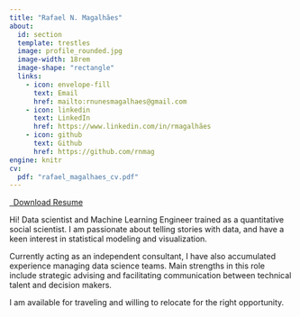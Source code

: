```yaml
---
title: "Rafael N. Magalhães"
about:
  id: section
  template: trestles
  image: profile_rounded.jpg
  image-width: 18rem
  image-shape: "rectangle"
  links:
    - icon: envelope-fill 
      text: Email
      href: mailto:rnunesmagalhaes@gmail.com
    - icon: linkedin
      text: LinkedIn
      href: https://www.linkedin.com/in/rmagalhães
    - icon: github
      text: Github
      href: https://github.com/rnmag
engine: knitr
cv:
  pdf: "rafael_magalhaes_cv.pdf"
---
```

<p class="text-center">
  <a class="btn btn-outline-primary" href="`r rmarkdown::metadata$cv$pdf`" target="_blank">
    <i class="bi bi-file-earmark-arrow-down-fill"></i>&ensp;Download Resume
  </a>
</p>

:::{#section}

Hi! Data scientist and Machine Learning Engineer trained as a quantitative social scientist. I am passionate about telling stories with data, and have a keen interest in statistical modeling and visualization.

Currently acting as an independent consultant, I have also accumulated experience managing data science teams. Main strengths in this role include strategic advising and facilitating communication between technical talent and decision makers.

I am available for traveling and willing to relocate for the right opportunity.

:::
